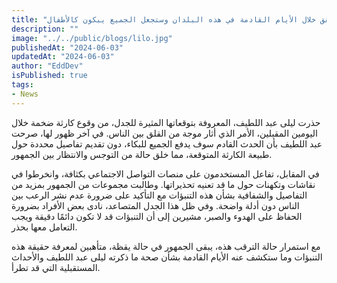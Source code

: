 ```yaml
---
title: "الداهية ليلى عبد اللطيف تكشف عن توقعات ستحقق خلال الأيام القادمة في هذه البلدان وستجعل الجميع يبكون كالأطفال!"
description: ""
image: "../../public/blogs/lilo.jpg"
publishedAt: "2024-06-03"
updatedAt: "2024-06-03"
author: "EddDev"
isPublished: true
tags:
- News
---
```



حذرت ليلى عبد اللطيف، المعروفة بتوقعاتها المثيرة للجدل، من وقوع كارثة ضخمة خلال اليومين المقبلين، الأمر الذي أثار موجة من القلق بين الناس. في آخر ظهور لها، صرحت عبد اللطيف بأن الحدث القادم سوف يدفع الجميع للبكاء، دون تقديم تفاصيل محددة حول طبيعة الكارثة المتوقعة، مما خلق حالة من التوجس والانتظار بين الجمهور.

في المقابل، تفاعل المستخدمون على منصات التواصل الاجتماعي بكثافة، وانخرطوا في نقاشات وتكهنات حول ما قد تعنيه تحذيراتها. وطالبت مجموعات من الجمهور بمزيد من التفاصيل والشفافية بشأن هذه التنبؤات مع التأكيد على ضرورة عدم نشر الرعب بين الناس دون أدلة واضحة. وفي ظل هذا الجدل المتصاعد، نادى بعض الأفراد بضرورة الحفاظ على الهدوء والصبر، مشيرين إلى أن التنبؤات قد لا تكون دائمًا دقيقة ويجب التعامل معها بحذر.

مع استمرار حالة الترقب هذه، يبقى الجمهور في حالة يقظة، متأهبين لمعرفة حقيقة هذه التنبؤات وما ستكشف عنه الأيام القادمة بشأن صحة ما ذكرته ليلى عبد اللطيف والأحداث المستقبلية التي قد تطرأ.
